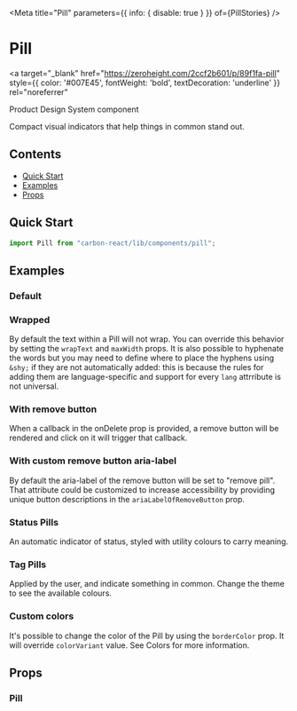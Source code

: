 

<Meta title="Pill" parameters={{ info: { disable: true } }} of={PillStories} />

# Pill

<a
  target="_blank"
  href="https://zeroheight.com/2ccf2b601/p/89f1fa-pill"
  style={{ color: '#007E45', fontWeight: 'bold', textDecoration: 'underline' }}
  rel="noreferrer"
>
  Product Design System component 
</a>

Compact visual indicators that help things in common stand out.

## Contents

- [Quick Start](#quick-start)
- [Examples](#examples)
- [Props](#props)

## Quick Start

```javascript
import Pill from "carbon-react/lib/components/pill";
```

## Examples

### Default

<Canvas name="default" of={PillStories.Default} />

### Wrapped

By default the text within a Pill will not wrap. You can override this behavior by setting the `wrapText`
and `maxWidth` props. It is also possible to hyphenate the words but you may need to define where to place
the hyphens using `&shy;` if they are not automatically added: this is because the rules for adding them are
language-specific and support for every `lang` attrribute is not universal.

<Canvas name="wrapped" of={PillStories.Wrapped} />

### With remove button

When a callback in the onDelete prop is provided, a remove button will be rendered
and click on it will trigger that callback.

<Canvas name="with remove button" of={PillStories.WithRemoveButton} />

### With custom remove button aria-label

By default the aria-label of the remove button will be set to "remove pill".
That attribute could be customized to increase accessibility by providing unique button descriptions
in the `ariaLabelOfRemoveButton` prop.

<Canvas name="with custom remove button aria-label" of={PillStories.WithCustomRemoveButtonAriaLabel} />

### Status Pills

An automatic indicator of status, styled with utility colours to carry meaning.

<Canvas name="status" of={PillStories.Status} />

### Tag Pills

Applied by the user, and indicate something in common. Change the theme to see the available colours.

<Canvas name="tag" of={PillStories.Tag} />

### Custom colors

It's possible to change the color of the Pill by using the `borderColor` prop. It will override `colorVariant` value.
See <LinkTo kind="Documentation/Colors" name="page" story="page">Colors</LinkTo> for more information.

<Canvas name="custom colors" of={PillStories.CustomColors} />

## Props

### Pill

<ArgTypes of={PillStories} />

